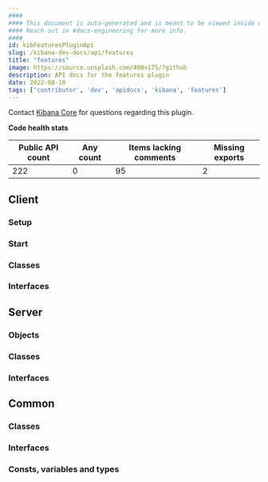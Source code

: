 ```yaml
---
####
#### This document is auto-generated and is meant to be viewed inside our experimental, new docs system.
#### Reach out in #docs-engineering for more info.
####
id: kibFeaturesPluginApi
slug: /kibana-dev-docs/api/features
title: "features"
image: https://source.unsplash.com/400x175/?github
description: API docs for the features plugin
date: 2022-08-10
tags: ['contributor', 'dev', 'apidocs', 'kibana', 'features']
---
```




Contact [Kibana Core](https://github.com/orgs/elastic/teams/kibana-core) for questions regarding this plugin.

**Code health stats**

| Public API count  | Any count | Items lacking comments | Missing exports |
|-------------------|-----------|------------------------|-----------------|
| 222 | 0 | 95 | 2 |

## Client

### Setup
<DocDefinitionList data={[featuresObj.client.setup]}/>

### Start
<DocDefinitionList data={[featuresObj.client.start]}/>

### Classes
<DocDefinitionList data={featuresObj.client.classes}/>

### Interfaces
<DocDefinitionList data={featuresObj.client.interfaces}/>

## Server

### Objects
<DocDefinitionList data={featuresObj.server.objects}/>

### Classes
<DocDefinitionList data={featuresObj.server.classes}/>

### Interfaces
<DocDefinitionList data={featuresObj.server.interfaces}/>

## Common

### Classes
<DocDefinitionList data={featuresObj.common.classes}/>

### Interfaces
<DocDefinitionList data={featuresObj.common.interfaces}/>

### Consts, variables and types
<DocDefinitionList data={featuresObj.common.misc}/>

